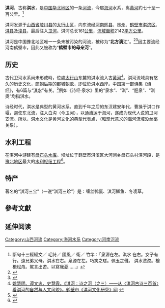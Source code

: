{{Refimprove|time=2016-12-22T01:40:34+00:00}}
'''淇河'''，古称'''淇水'''，是[[中国|中国]][[华北地区|华北地区]]的一条[[河流|河流]]，今屬[[海河|海河]]水系，离[[黄河|黄河]]約七十至一百公里。{{Fact|它是黄河流域商殷文化最集中的地方，是中华文化巨著[[诗经|诗经]]的摇篮|time=2014-02-03}}<ref>斷句十三經經文／ 毛詩／ 國風／ 衛／ 竹竿：「泉源在左。淇水 在右。女子有行。遠兄弟父母。淇水在右。泉源在左。巧笑之瑳。佩玉之儺。 淇水滺滺。檜楫松舟。駕言出遊。以寫我憂……」</ref>

淇河发源于[[山西省|山西省]][[陵川县|陵川县]]的[[太行山|太行山]]区，向东流经[[河南|河南]][[辉县市|辉县]]、[[林州市|林州]]、[[鹤壁市|鹤壁市]][[淇滨区|淇滨区]]、[[淇县|淇县]]及[[浚县|浚县]]，最后注入[[卫河|卫河]]。淇河总长161[[公里|公里]]，[[流域面积|流域面积]]2142[[平方公里|平方公里]]。

淇河是中国豫北地区唯一一条未被污染的河流，被称为“'''北方漓江'''”。<ref>{{Cite web|title=淇水汤汤,何以清流至今_新华每日电讯|url=http://www.xinhuanet.com/mrdx/2017-03/22/c_136147330.htm|accessdate=2019-08-08|work=www.xinhuanet.com|archive-date=2019-08-08|archive-url=https://web.archive.org/web/20190808152704/http://www.xinhuanet.com/mrdx/2017-03/22/c_136147330.htm|dead-url=no}}</ref><ref>{{Cite web|title=“北国漓江”看淇河-河南-区域创新|url=http://www.stdaily.com/02/henan/2019-06/17/content_772623.shtml|accessdate=2019-08-08|work=www.stdaily.com|archive-date=2019-08-08|archive-url=https://web.archive.org/web/20190808152640/http://www.stdaily.com/02/henan/2019-06/17/content_772623.shtml|dead-url=no}}</ref>因主要流经河南鹤壁市，因此又被称为“'''鹤壁市的母亲河'''”。

==历史==
古代卫河水系尚未形成時，位處[[太行山|太行山]]东麓的淇水流入古[[黄河|黄河]]<ref>[http://qhwhyj.cn/wy-1/i/i3.htm 姚慧明、谭文忠、史慧霞，《淇河：诗之河（之三）——从〈淇河古诗三百首〉看淇河的自然与人文风貌》，鹤壁市《淇河文化研究》网] {{webarchive|url=https://web.archive.org/web/20130502183107/http://www.qhwhyj.cn/wy-1/i/i3.htm |date=2013-05-02 }}</ref>。淇河流域具有悠久的历史文化，[[商朝|商朝]]后期的都城[[朝歌|朝歌]]，即位於淇水西岸。中国第一部诗集《[[诗经|诗经]]》，有6篇与“[[淇水|淇水]]”有关。<ref>{{Cite journal|title=历史的永恒与光辉:《诗经》中的淇河|author=姚菊泉|url=|journal=诗经研究丛刊|issue=02|doi=|others=|year=2008|volume=|page=215-222|pmid=}}</ref>{{Fact|可以说，谈诗经，离不开淇水。|time=2019-08-10T14:40:52+00:00}}例如《诗经·泉水》里的“泉水”、“淇”、“肥泉”、“淇奥”均指淇水。

诗经时代，淇水是典型的黄河水系。直到千年之后的东汉建安年代，曹操于淇口作堰，遏使东北流，注入白沟（今卫河），以通漕运于海河，遂成为现代人说的卫河支流。所以，淇水文化是黄河文化的典型代表点，（和现代意义的海河流域没丝毫关系）。

==水利工程==
在淇河中游建有[[盘石头水库|盘石头水库]]。坝址位于鹤壁市淇滨区大河涧乡盘石头村淇河段，是[[豫北地区|豫北地区]]最大的[[水利枢纽工程|水利枢纽工程]]<ref>{{Cite web|title=鹤壁再添一生态旅游景区-手机大河网|url=https://4g.dahe.cn/news/20160616106993336|accessdate=2019-08-08|work=4g.dahe.cn|archive-date=2019-08-08|archive-url=https://web.archive.org/web/20190808152640/https://4g.dahe.cn/news/20160616106993336|dead-url=no}}</ref>。

==特产==
著名的“淇河三宝”（一说“淇河三珍”）是：缠丝鸭蛋、淇河鲫鱼、冬凌草。

==參考文獻==
{{reflist}}

== 延伸阅读 ==
{{Wikisource further reading}}

{{海河}}
[[Category:山西河流|Category:山西河流]]
[[Category:海河水系|Category:海河水系]]
[[Category:河南河流|Category:河南河流]]